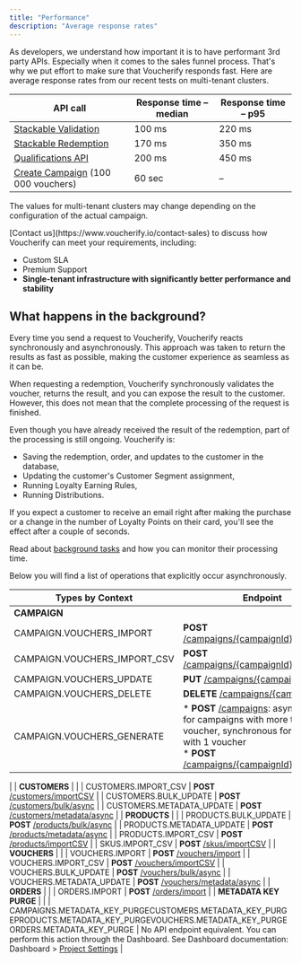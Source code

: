 ```yaml
---
title: "Performance"
description: "Average response rates"
---
```


As developers, we understand how important it is to have performant 3rd party APIs. Especially when it comes to the sales funnel process. That's why we put effort to make sure that Voucherify responds fast. Here are average response rates from our recent tests on multi-tenant clusters.

| **API call**                                                     | **Response time – median** | **Response time – p95** |
| ---------------------------------------------------------------- | -------------------------- | ----------------------- |
| [Stackable Validation](/api-reference/validations/validate-stackable-discounts)    | 100 ms                     | 220 ms                  |
| [Stackable Redemption](/api-reference/redemptions/redeem-stackable-discounts)      | 170 ms                     | 350 ms                  |
| [Qualifications API](/api-reference/qualifications/check-eligibility)               | 200 ms                     | 450 ms                  |
| [Create Campaign](/api-reference/campaigns/create-campaign) (100 000 vouchers) | 60 sec                     | –                       |

The values for multi-tenant clusters may change depending on the configuration of the actual campaign.

<Check>
  [Contact us](https://www.voucherify.io/contact-sales) to discuss how Voucherify can meet your requirements, including:

  * Custom SLA
  * Premium Support
  * **Single-tenant infrastructure with significantly better performance and stability**
</Check>

## What happens in the background?

Every time you send a request to Voucherify, Voucherify reacts synchronously and asynchronously. This approach was taken to return the results as fast as possible, making the customer experience as seamless as it can be.

When requesting a redemption, Voucherify synchronously validates the voucher, returns the result, and you can expose the result to the customer. However, this does not mean that the complete processing of the request is finished.

Even though you have already received the result of the redemption, part of the processing is still ongoing. Voucherify is:

* Saving the redemption, order, and updates to the customer in the database,
* Updating the customer's Customer Segment assignment,
* Running Loyalty Earning Rules,
* Running Distributions.

If you expect a customer to receive an email right after making the purchase or a change in the number of Loyalty Points on their card, you'll see the effect after a couple of seconds.

Read about [background tasks](https://support.voucherify.io/article/524-project-logs#background-tasks-overview) and how you can monitor their processing time.

Below you will find a list of operations that explicitly occur asynchronously.

| **Types by Context**                                                                                                                              | **Endpoint**                                                                                                                                                                                                                           |
| ------------------------------------------------------------------------------------------------------------------------------------------------- | -------------------------------------------------------------------------------------------------------------------------------------------------------------------------------------------------------------------------------------- |
| **CAMPAIGN**                                                                                                                                      |                                                                                                                                                                                                                                        |
| CAMPAIGN.VOUCHERS\_IMPORT                                                                                                                         | **POST** [/campaigns/\{campaignId}/import](/api-reference/campaigns/import-vouchers-to-campaign)                                                                                                                                                     |
| CAMPAIGN.VOUCHERS\_IMPORT\_CSV                                                                                                                    | **POST** [/campaigns/\{campaignId}/importCSV](/api-reference/campaigns/import-vouchers-to-campaign-by-csv)                                                                                                                                        |
| CAMPAIGN.VOUCHERS\_UPDATE                                                                                                                         | **PUT** [/campaigns/\{campaignId}](/api-reference/campaigns/update-campaign)                                                                                                                                                                         |
| CAMPAIGN.VOUCHERS\_DELETE                                                                                                                         | **DELETE** [/campaigns/\{campaignId}](/api-reference/campaigns/delete-campaign)                                                                                                                                                                      |
| CAMPAIGN.VOUCHERS\_GENERATE                                                                                                                       | * **POST** [/campaigns](/api-reference/campaigns/create-campaign): asynchronous for campaigns with more than 1 voucher, synchronous for campaign with 1 voucher <br />* **POST** [/campaigns/\{campaignId}/vouchers](/reference/add-vouchers-to-campaign)>
 |
| **CUSTOMERS**                                                                                                                                     |                                                                                                                                                                                                                                        |
| CUSTOMERS.IMPORT\_CSV                                                                                                                             | **POST** [/customers/importCSV](/api-reference/customers/import-and-update-customers-using-csv)                                                                                                                                                                 |
| CUSTOMERS.BULK\_UPDATE                                                                                                                            | **POST** [/customers/bulk/async](/api-reference/customers/update-customers-in-bulk)                                                                                                                                                                  |
| CUSTOMERS.METADATA\_UPDATE                                                                                                                        | **POST** [/customers/metadata/async](/api-reference/customers/update-customers-metadata-in-bulk)                                                                                                                                                     |
| **PRODUCTS**                                                                                                                                      |                                                                                                                                                                                                                                        |
| PRODUCTS.BULK\_UPDATE                                                                                                                             | **POST** [/products/bulk/async](/api-reference/products/update-products-in-bulk)                                                                                                                                                                    |
| PRODUCTS.METADATA\_UPDATE                                                                                                                         | **POST** [/products/metadata/async](/api-reference/products/update-products-metadata-in-bulk)                                                                                                                                                       |
| PRODUCTS.IMPORT\_CSV                                                                                                                              | **POST** [/products/importCSV](/api-reference/products/import-products-using-csv)                                                                                                                                                                   |
| SKUS.IMPORT\_CSV                                                                                                                                  | **POST** [/skus/importCSV](/api-reference/products/import-skus-using-csv)                                                                                                                                                                           |
| **VOUCHERS**                                                                                                                                      |                                                                                                                                                                                                                                        |
| VOUCHERS.IMPORT                                                                                                                                   | **POST** [/vouchers/import](/api-reference/vouchers/import-vouchers)                                                                                                                                                                                |
| VOUCHERS.IMPORT\_CSV                                                                                                                              | **POST** [/vouchers/importCSV](/api-reference/vouchers/import-vouchers-using-csv)                                                                                                                                                                   |
| VOUCHERS.BULK\_UPDATE                                                                                                                             | **POST** [/vouchers/bulk/async](/api-reference/vouchers/update-vouchers-in-bulk)                                                                                                                                                                    |
| VOUCHERS.METADATA\_UPDATE                                                                                                                         | **POST** [/vouchers/metadata/async](/api-reference/vouchers/update-vouchers-metadata-in-bulk)                                                                                                                                                       |
| **ORDERS**                                                                                                                                        |                                                                                                                                                                                                                                        |
| ORDERS.IMPORT                                                                                                                                     | **POST** [/orders/import](/api-reference/orders/import-orders)                                                                                                                                                                                    |
| **METADATA KEY PURGE**                                                                                                                            |                                                                                                                                                                                                                                        |
| CAMPAIGNS.METADATA\_KEY\_PURGECUSTOMERS.METADATA\_KEY\_PURGEPRODUCTS.METADATA\_KEY\_PURGEVOUCHERS.METADATA\_KEY\_PURGEORDERS.METADATA\_KEY\_PURGE | No API endpoint equivalent. You can perform this action through the Dashboard. See Dashboard documentation: Dashboard > [Project Settings](https://support.voucherify.io/article/99-schema-validation-metadata#maintenance)            |
